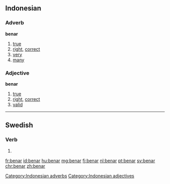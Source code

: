 ==Indonesian==

===Adverb===
'''benar'''

# [[true]]
# [[right]], [[correct]]
# [[very]]
# [[many]]

[[Category:Indonesian adverbs]]

===Adjective===
'''benar'''

# [[true]]
# [[right]], [[correct]]
# [[valid]]

[[Category:Indonesian adjectives]]
----

==Swedish==

===Verb===
{{head|sv|verb form}}

# {{sv-verb-form-pre|bena}}

[[fr:benar]]
[[id:benar]]
[[hu:benar]]
[[mg:benar]]
[[fj:benar]]
[[nl:benar]]
[[pt:benar]]
[[sv:benar]]
[[chr:benar]]
[[zh:benar]]